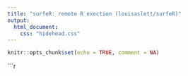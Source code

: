 ```yaml
---
title: "surfeR: remote R exection (louisaslett/surfeR)"
output:
  html_document:
    css: "hidehead.css"
---
```


```r
knitr::opts_chunk$set(echo = TRUE, comment = NA)
```

<!-- Ephemeral -->
```r

